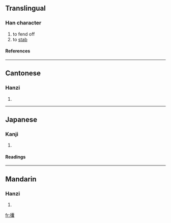==Translingual==
===Han character===
{{Han char|rn=64|rad=手|as=22|sn=25|four=5003<sub>2</sub>|canj=手十月女 (QJBV)}}
# to fend off
# to [[stab]]
====References====
{{Han ref|kx=0465.140|dkj=13055|dj=0814.090|hdz=31992.110|uh=652E|ud=25902|bh=F8EF|bd=63727}}

----
==Cantonese==
===Hanzi===
{{yue-hanzi|jyut=|y=nong5}}
# {{defn|Cantonese}}

----
==Japanese==
===Kanji===
{{ja-kanji|grade=|rs=手22}}
# {{defn|Japanese}} 
====Readings====
{{ja-readings|on=[[どう]] (dō), [[ぬ]] (nu)|kun=[[おす]] (osu)}}

----
==Mandarin==
===Hanzi===
{{cmn-hanzi|pin=[[nǎng]] (nang3)|wg=nang<sup>3</sup>}}
# {{defn|Mandarin}}

[[fr:攮]]